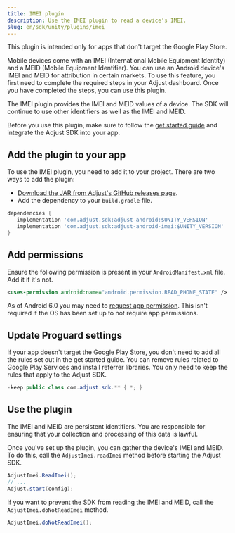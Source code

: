 ```yaml
---
title: IMEI plugin
description: Use the IMEI plugin to read a device's IMEI.
slug: en/sdk/unity/plugins/imei
---
```


<Callout type="important">

This plugin is intended only for apps that don't target the Google Play Store.

</Callout>

Mobile devices come with an IMEI (International Mobile Equipment Identity) and a MEID (Mobile Equipment Identifier). You can use an Android device's IMEI and MEID for attribution in certain markets. To use this feature, you first need to complete the required steps in your Adjust dashboard. Once you have completed the steps, you can use this plugin.

The IMEI plugin provides the IMEI and MEID values of a device. The SDK will continue to use other identifiers as well as the IMEI and MEID.

Before you use this plugin, make sure to follow the [get started guide](/en/sdk/unity) and integrate the Adjust SDK into your app.

## Add the plugin to your app

To use the IMEI plugin, you need to add it to your project. There are two ways to add the plugin:

-  [Download the JAR from Adjust's GitHub releases page](https://github.com/adjust/android_sdk/releases).
-  Add the dependency to your `build.gradle` file.

```groovy title="build.gradle"
dependencies {
   implementation 'com.adjust.sdk:adjust-android:$UNITY_VERSION'
   implementation 'com.adjust.sdk:adjust-android-imei:$UNITY_VERSION'
}
```

## Add permissions

Ensure the following permission is present in your `AndroidManifest.xml` file. Add it if it's not.

```xml title="AndroidManifest.xml"
<uses-permission android:name="android.permission.READ_PHONE_STATE" />
```

<Callout type="note">

As of Android 6.0 you may need to [request app permission](https://developer.android.com/training/permissions/requesting). This isn't required if the OS has been set up to not require app permissions.

</Callout>

## Update Proguard settings

If your app doesn't target the Google Play Store, you don't need to add all the rules set out in the get started guide. You can remove rules related to Google Play Services and install referrer libraries. You only need to keep the rules that apply to the Adjust SDK.

```java title="proguard.pro"
-keep public class com.adjust.sdk.** { *; }
```

## Use the plugin

<Callout type="important">

The IMEI and MEID are persistent identifiers. You are responsible for ensuring that your collection and processing of this data is lawful.

</Callout>

Once you've set up the plugin, you can gather the device's IMEI and MEID. To do this, call the `AdjustImei.readImei` method before starting the Adjust SDK.

```cs
AdjustImei.ReadImei();
// ...
Adjust.start(config);
```

If you want to prevent the SDK from reading the IMEI and MEID, call the `AdjustImei.doNotReadImei` method.

```cs
AdjustImei.doNotReadImei();
```
